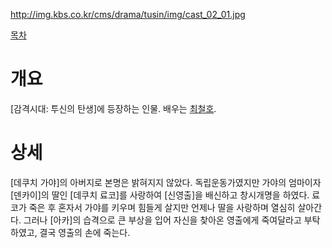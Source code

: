 http://img.kbs.co.kr/cms/drama/tusin/img/cast_02_01.jpg

[[목차]]
= 개요 =
[감격시대: 투신의 탄생]에 등장하는 인물. 배우는 [[최철호]].

= 상세 =
[데쿠치 가야]의 아버지로 본명은 밝혀지지 않았다. 독립운동가였지만 가야의 엄마이자 [덴카이]의 딸인 [데쿠치 료코]를 사랑하여 [신영출]을 배신하고 창시개명을 하였다. 료코가 죽은 후 혼자서 가야를 키우며 힘들게 살지만 언제나 딸을 사랑하며 열심히 살아간다. 그러나 [아카]의 습격으로 큰 부상을 입어 자신을 찾아온 영출에게 죽여달라고 부탁하였고, 결국 영출의 손에 죽는다.
